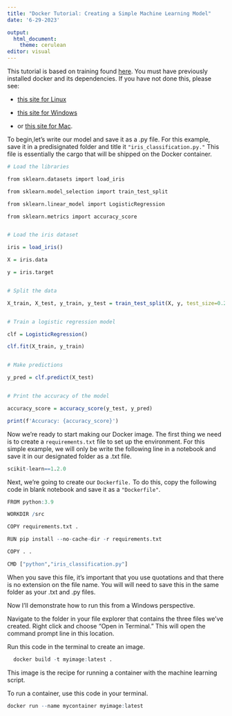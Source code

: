 ---
title: "Docker Tutorial: Creating a Simple Machine Learning Model"
date: '6-29-2023'

output:
  html_document:
    theme: cerulean
editor: visual
---


This tutorial is based on training found [here](https://www.datacamp.com/tutorial/docker-for-data-science-introduction). You must have previously installed docker and its dependencies. If you have not done this, please see: 

* [this site for Linux](https://docs.docker.com/desktop/install/linux-install/)

* [this site for Windows](https://docs.docker.com/desktop/install/windows-install/)

* or [this site for Mac](https://docs.docker.com/desktop/install/mac-install/).

To begin,let's write our model and save it as a .py file. For this example, save it in a predisignated folder and title it `"iris_classification.py."` This file is essentially the cargo that will be shipped on the Docker container. 


```{r, eval=FALSE}
# Load the libraries

from sklearn.datasets import load_iris

from sklearn.model_selection import train_test_split

from sklearn.linear_model import LogisticRegression

from sklearn.metrics import accuracy_score


# Load the iris dataset

iris = load_iris()

X = iris.data

y = iris.target


# Split the data

X_train, X_test, y_train, y_test = train_test_split(X, y, test_size=0.2)


# Train a logistic regression model

clf = LogisticRegression()

clf.fit(X_train, y_train)


# Make predictions

y_pred = clf.predict(X_test)


# Print the accuracy of the model

accuracy_score = accuracy_score(y_test, y_pred)

print(f'Accuracy: {accuracy_score}')

```


Now we're ready to start making our Docker image. The first thing we need is to create a `requirements.txt` file to set up the environment. For this simple example, we will only be write the following line in a notebook and save it in our designated folder as a .txt file. 


```{r, eval=FALSE}
scikit-learn==1.2.0
```

Next, we're going to create our `Dockerfile.` To do this, copy the following code in blank notebook and save it as a `"Dockerfile"`. 

```{r eval = FALSE}
FROM python:3.9

WORKDIR /src

COPY requirements.txt .

RUN pip install --no-cache-dir -r requirements.txt

COPY . .

CMD ["python","iris_classification.py"]
```


When you save this file, it's important that you use quotations and that there is no extension on the file name. You will will need to save this in the same folder as your .txt and .py files. 


Now I'll demonstrate how to run this from a Windows perspective. 

Navigate to the folder in your file explorer that contains the three files we've created. Right click and choose "Open in Terminal." This will open the command prompt line in this location. 

Run this code in the terminal to create an image. 

```{r eval = FALSE}
  docker build -t myimage:latest .
```


This image is the recipe for running a container with the machine learning script. 

To run a container, use this code in your terminal. 

```{r eval = FALSE}
docker run --name mycontainer myimage:latest
```






